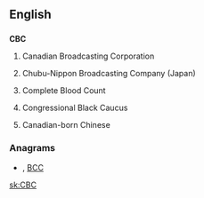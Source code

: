 ==English==

==={{initialism}}===
'''CBC'''

# {{Canada}} Canadian Broadcasting Corporation
# Chubu-Nippon Broadcasting Company (Japan)
# {{medical}} Complete Blood Count
# {{US}} Congressional Black Caucus
# {{slang}} Canadian-born Chinese

===Anagrams===
* {{alphagram|[[bcc#English|bcc]]}} , [[BCC#English|BCC]]


[[sk:CBC]]